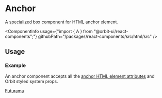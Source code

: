 
<Meta
    title="Html elements/A"
    id="html-anchor"
/>

# Anchor

<Tagline>A specialized <Link href="?path=/docs/box--default-story">box</Link> component for HTML anchor element.</Tagline>

<ComponentInfo
    usage={"import { A } from \"@orbit-ui/react-components\";"}
    githubPath="/packages/react-components/src/html/src"
/>

## Usage

### Example

An anchor component accepts all the [anchor HTML element attributes](https://developer.mozilla.org/en-US/docs/Web/HTML/Element/a) and Orbit styled system props.

<Preview>
    <Story name="example">
        <A href="https://www.cc.com/shows/futurama" color="cloud-8">Futurama</A>
    </Story>
</Preview>
